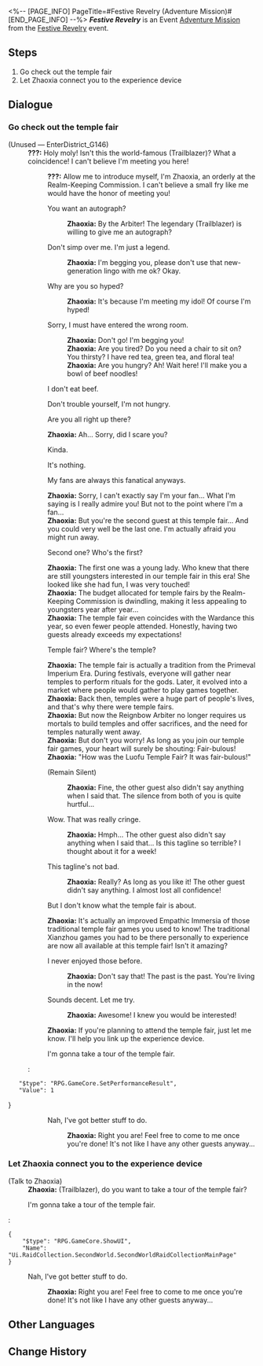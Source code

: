 <%-- [PAGE_INFO]
PageTitle=#Festive Revelry (Adventure Mission)#
[END_PAGE_INFO] --%>
{{Stub|Dialogue.}}
{{Mission Infobox
|id            = 8025201
|title         = Festive Revelry
|image         = <!--Mission Festive Revelry (Adventure Mission).png-->
|type          = Adventure
|event_name    = Festive Revelry
|chapter       = 
|requirements  = [[Trailblaze Continuance]] ''[[A Fugue From Beyond]]'' completed
|summary       = <!--official mission summary from Fate's Atlas-->
|characters    = Trailblazer; Zhaoxia
|startLocation = [[The Xianzhou Luofu]] - [[Skysplitter]]
|world         = The Xianzhou Luofu
|area          = Skysplitter
|prev          = 
|next          = 
|rewards       = Credit*5,000
}}
'''''Festive Revelry''''' is an Event [[Adventure Mission]] from the [[Festive Revelry]] event.

==Steps==
# Go check out the temple fair
# Let Zhaoxia connect you to the experience device

<!--
==Gameplay Notes==

--><!--
==Trial Character==

-->
==Dialogue==
{{Stub Dialogue}}
===Go check out the temple fair{{subst:void|<!--802520101-->}}===
{{Mission Description|type=adventure|location=Skysplitter|The Luofu temple fair is being held on the Skysplitter. It sounds pretty fun. Go take a look.}}
{{Dialogue Start}}

;(Unused &mdash; EnterDistrict_G146)
:'''???:''' Holy moly! Isn't this the world-famous (Trailblazer)? What a coincidence! I can't believe I'm meeting you here!
::'''???:''' Allow me to introduce myself, I'm Zhaoxia, an orderly at the Realm-Keeping Commission. I can't believe a small fry like me would have the honor of meeting you!
::{{DIcon|Arrow}} You want an autograph?
:::'''Zhaoxia:''' By the Arbiter! The legendary (Trailblazer) is willing to give me an autograph?
::{{DIcon|Arrow}} Don't simp over me. I'm just a legend.
:::'''Zhaoxia:''' I'm begging you, please don't use that new-generation lingo with me ok? Okay.
::{{DIcon|Arrow}} Why are you so hyped?
:::'''Zhaoxia:''' It's because I'm meeting my idol! Of course I'm hyped!
::{{DIcon|Arrow}} Sorry, I must have entered the wrong room.
:::'''Zhaoxia:''' Don't go! I'm begging you!
:::'''Zhaoxia:''' Are you tired? Do you need a chair to sit on? You thirsty? I have red tea, green tea, and floral tea!
:::'''Zhaoxia:''' Are you hungry? Ah! Wait here! I'll make you a bowl of beef noodles!
::{{tx}}
::{{DIcon|Arrow}} I don't eat beef.
::{{DIcon|Arrow}} Don't trouble yourself, I'm not hungry.
::{{DIcon|Arrow}} Are you all right up there?
::'''Zhaoxia:''' Ah... Sorry, did I scare you?
::{{DIcon|Arrow}} Kinda.
::{{DIcon|Arrow}} It's nothing.
::{{DIcon|Arrow}} My fans are always this fanatical anyways.
::'''Zhaoxia:''' Sorry, I can't exactly say I'm your fan... What I'm saying is I really admire you! But not to the point where I'm a fan...
::'''Zhaoxia:''' But you're the second guest at this temple fair... And you could very well be the last one. I'm actually afraid you might run away.
::{{DIcon|Arrow}} Second one? Who's the first?
::'''Zhaoxia:''' The first one was a young lady. Who knew that there are still youngsters interested in our temple fair in this era! She looked like she had fun, I was very touched!
::'''Zhaoxia:''' The budget allocated for temple fairs by the Realm-Keeping Commission is dwindling, making it less appealing to youngsters year after year...
::'''Zhaoxia:''' The temple fair even coincides with the Wardance this year, so even fewer people attended. Honestly, having two guests already exceeds my expectations!
::{{DIcon|Arrow}} Temple fair? Where's the temple?
::'''Zhaoxia:''' The temple fair is actually a tradition from the Primeval Imperium Era. During festivals, everyone will gather near temples to perform rituals for the gods. Later, it evolved into a market where people would gather to play games together.
::'''Zhaoxia:''' Back then, temples were a huge part of people's lives, and that's why there were temple fairs.
::'''Zhaoxia:''' But now the Reignbow Arbiter no longer requires us mortals to build temples and offer sacrifices, and the need for temples naturally went away.
::'''Zhaoxia:''' But don't you worry! As long as you join our temple fair games, your heart will surely be shouting: Fair-bulous!
::'''Zhaoxia:''' "How was the Luofu Temple Fair? It was fair-bulous!"
::{{DIcon|Arrow}} (Remain Silent)
:::'''Zhaoxia:''' Fine, the other guest also didn't say anything when I said that. The silence from both of you is quite hurtful...
::{{DIcon|Arrow}} Wow. That was really cringe.
:::'''Zhaoxia:''' Hmph... The other guest also didn't say anything when I said that... Is this tagline so terrible? I thought about it for a week!
::{{DIcon|Arrow}} This tagline's not bad.
:::'''Zhaoxia:''' Really? As long as you like it! The other guest didn't say anything. I almost lost all confidence!
::{{tx}}
::{{DIcon|Arrow}} But I don't know what the temple fair is about.
::'''Zhaoxia:''' It's actually an improved Empathic Immersia of those traditional temple fair games you used to know! The traditional Xianzhou games you had to be there personally to experience are now all available at this temple fair! Isn't it amazing?
::{{DIcon|Arrow}} I never enjoyed those before.
:::'''Zhaoxia:''' Don't say that! The past is the past. You're living in the now!
::{{DIcon|Arrow}} Sounds decent. Let me try.
:::'''Zhaoxia:''' Awesome! I knew you would be interested!
::'''Zhaoxia:''' If you're planning to attend the temple fair, just let me know. I'll help you link up the experience device.
::{{DIcon|Arrow}} I'm gonna take a tour of the temple fair.
::<pre>{
	"$type": "RPG.GameCore.SetPerformanceResult",
	"Value": 1
}</pre>
::{{DIcon|Exit}} Nah, I've got better stuff to do.
:::'''Zhaoxia:''' Right you are! Feel free to come to me once you're done! It's not like I have any other guests anyway...
:::{{tx}}

{{Dialogue End}}

===Let Zhaoxia connect you to the experience device{{subst:void|<!--802520102-->}}===
{{Mission Description|type=adventure|location=Skysplitter|update|Find Zhaoxia of the Realm-Keeping Commission to connect you to the experience device and have a one-stop experience to classic Xianzhou immersia.}}
{{Dialogue Start}}

;(Talk to Zhaoxia)
:'''Zhaoxia:''' (Trailblazer), do you want to take a tour of the temple fair?
:{{DIcon|Travel Log}} I'm gonna take a tour of the temple fair.
:<pre>{
	"$type": "RPG.GameCore.ShowUI",
	"Name": "Ui.RaidCollection.SecondWorld.SecondWorldRaidCollectionMainPage"
}</pre>
:{{DIcon|Exit}} Nah, I've got better stuff to do.
::'''Zhaoxia:''' Right you are! Feel free to come to me once you're done! It's not like I have any other guests anyway...

{{Dialogue End}}

==Other Languages==
{{Other Languages
|en   = Festive Revelry
|zhs  = 庙趣满堂
|zht  = 廟趣滿堂
|ja   = 華やぐ縁日
|ko   = 즐거움 가득한 묘회
|es   = Diversión festiva
|fr   = Réjouissances et autres joyeusetés
|ru   = Аншлаг
|th   = เทศกาลงานวัดหรรษา
|vi   = Hội Đền Vui Vẻ
|de   = Volle Hütte
|id   = Kemeriahan Kuil
|pt   = Folia Festiva
}}

==Change History==
{{Change History|2.5}}
